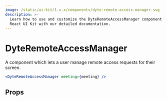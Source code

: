 ```yaml
---
image: /static/ui-kit/1.x.x/components/dyte-remote-access-manager.svg
description: >-
  Learn how to use and customize the DyteRemoteAccessManager component in ProductDB's
  React UI Kit with our detailed documentation.
---
```


# DyteRemoteAccessManager

A component which lets a user manage remote access requests for their screen.

```jsx live
<DyteRemoteAccessManager meeting={meeting} />
```

## Props

<PropsTable of="dyte-remote-access-manager" />

<head>
  <title>React UI Kit DyteRemoteAccessManager</title>
</head>

